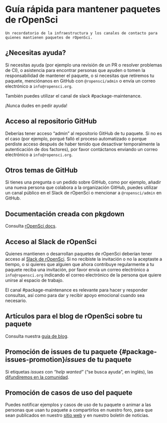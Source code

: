 # Guía rápida para mantener paquetes de rOpenSci  {#maintainer-cheatsheet}

```block
Un recordatorio de la infraestructura y los canales de contacto para quienes mantienen paquetes de rOpenSci.
```

## ¿Necesitas ayuda? {#help-needed}

Si necesitas ayuda (por ejemplo una revisión de un PR o resolver problemas de CI), o asistencia para encontrar personas que ayuden o tomen la responsabilidad de mantener el paquete, o si necesitas que retiremos tu paquete, menciónanos en GitHub con `@ropensci/admin` o envía un correo electrónico a `info@ropensci.org`.

También puedes utilizar el canal de slack #package-maintenance.

¡Nunca dudes en pedir ayuda!

## Acceso al repositorio GitHub {#git-hub-repository-access}

Deberías tener acceso "admin" al repositorio GitHub de tu paquete.
Si no es el caso (por ejemplo, porqué falló el proceso automatizado o porque perdiste acceso después de haber tenido que desactivar temporalmente la autenticación de dos factores), por favor contáctanos enviando un correo electrónico a `info@ropensci.org`.

## Otros temas de GitHub {#other-git-hub-topics}

Si tienes una pregunta o un pedido sobre GitHub, como por ejemplo, añadir una nueva persona que colabora a la organización GitHub, puedes utilizar un canal público en el Slack de rOpenSci o mencionar a `@ropensci/admin` en GitHub.

## Documentación creada con pkgdown {#pkgdown-documentation}

Consulta [rOpenSci docs](#rodocsci).

## Acceso al Slack de rOpenSci {#access-to-ropensci-slack-workspace}

Quienes  mantienen o desarrollan paquetes de rOpenSci deberían tener acceso al [Slack de rOpenSci](https://contributing.ropensci.org/resources.html#channels).
Si no recibiste la invitación o no la aceptaste a tiempo, o si quieres que alguien que ahora contribuye regularmente a tu paquete reciba una invitación, por favor envía un correo electrónico a  `info@ropensci.org` indicando el correo electrónico de la persona que quiere unirse al espacio de trabajo.

El canal #package-maintenance es relevante para hacer y responder consultas, así como para dar y recibir apoyo emocional cuando sea necesario.

## Artículos para el blog de rOpenSci sobre tu paquete {#package-blog-posts}

Consulta nuestra [guía de blog](https://blogguide.ropensci.org/).

## Promoción de issues de tu paquete {#package-issues-promotion}*issues* de tu paquete

Si etiquetas *issues* con  *"help wanted"* ("se busca ayuda", en inglés), las [difundiremos en la comunidad](https://ropensci.org/help-wanted/).

## Promoción de casos de uso del paquete {#package-use-cases-promotion}

Puedes notificar ejemplos y casos de uso de tu paquete o animar a las personas que usan tu paquete a compartirlos en nuestro foro, para que sean publicados en nuestro [sitio web](https://ropensci.org/usecases/) y en nuestro boletín de noticias.


